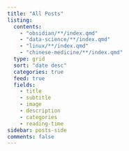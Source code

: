 ```yaml
---
title: "All Posts"
listing:
  contents: 
    - "obsidian/**/index.qmd"
    - "data-science/**/index.qmd"
    - "linux/**/index.qmd"
    - "chinese-medicine/**/index.qmd"
  type: grid
  sort: "date desc"
  categories: true
  feed: true
  fields: 
    - title
    - subtitle
    - image
    - description
    - categories
    - reading-time
sidebar: posts-side
comments: false
---
```

